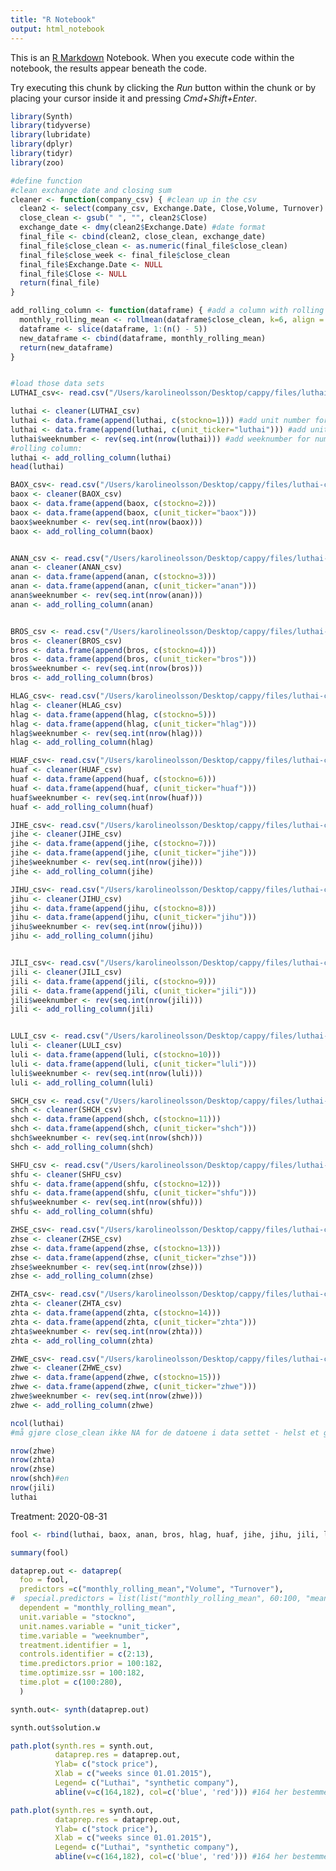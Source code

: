 ```yaml
---
title: "R Notebook"
output: html_notebook
---
```



This is an [R Markdown](http://rmarkdown.rstudio.com) Notebook. When you execute code within the notebook, the results appear beneath the code. 

Try executing this chunk by clicking the *Run* button within the chunk or by placing your cursor inside it and pressing *Cmd+Shift+Enter*. 


```r
library(Synth)
library(tidyverse)
library(lubridate)
library(dplyr)
library(tidyr)
library(zoo)
```



```r
#define function
#clean exchange date and closing sum
cleaner <- function(company_csv) { #clean up in the csv 
  clean2 <- select(company_csv, Exchange.Date, Close,Volume, Turnover)
  close_clean <- gsub(" ", "", clean2$Close)
  exchange_date <- dmy(clean2$Exchange.Date) #date format
  final_file <- cbind(clean2, close_clean, exchange_date) 
  final_file$close_clean <- as.numeric(final_file$close_clean)
  final_file$close_week <- final_file$close_clean
  final_file$Exchange.Date <- NULL
  final_file$Close <- NULL
  return(final_file)
}  

add_rolling_column <- function(dataframe) { #add a column with rolling 
  monthly_rolling_mean <- rollmean(dataframe$close_clean, k=6, align = 'left')
  dataframe <- slice(dataframe, 1:(n() - 5))
  new_dataframe <- cbind(dataframe, monthly_rolling_mean)
  return(new_dataframe)
}


#load those data sets
LUTHAI_csv<- read.csv("/Users/karolineolsson/Desktop/cappy/files/luthai-csv/LUTHAI.csv", sep = ";") 

luthai <- cleaner(LUTHAI_csv)
luthai <- data.frame(append(luthai, c(stockno=1))) #add unit number for synth
luthai <- data.frame(append(luthai, c(unit_ticker="luthai"))) #add unit name for synth 
luthai$weeknumber <- rev(seq.int(nrow(luthai))) #add weeknumber for numeric date variable  
#rolling column: 
luthai <- add_rolling_column(luthai) 
head(luthai)
```


```r
BAOX_csv<- read.csv("/Users/karolineolsson/Desktop/cappy/files/luthai-csv/BAOX.csv", sep = ";") 
baox <- cleaner(BAOX_csv)
baox <- data.frame(append(baox, c(stockno=2)))
baox <- data.frame(append(baox, c(unit_ticker="baox")))
baox$weeknumber <- rev(seq.int(nrow(baox)))
baox <- add_rolling_column(baox)


ANAN_csv <- read.csv("/Users/karolineolsson/Desktop/cappy/files/luthai-csv/ANAN.csv", sep = ";") 
anan <- cleaner(ANAN_csv)
anan <- data.frame(append(anan, c(stockno=3)))
anan <- data.frame(append(anan, c(unit_ticker="anan")))
anan$weeknumber <- rev(seq.int(nrow(anan)))
anan <- add_rolling_column(anan)


BROS_csv <- read.csv("/Users/karolineolsson/Desktop/cappy/files/luthai-csv/BROS.csv", sep = ";")
bros <- cleaner(BROS_csv)
bros <- data.frame(append(bros, c(stockno=4)))
bros <- data.frame(append(bros, c(unit_ticker="bros")))
bros$weeknumber <- rev(seq.int(nrow(bros)))
bros <- add_rolling_column(bros)

HLAG_csv<- read.csv("/Users/karolineolsson/Desktop/cappy/files/luthai-csv/HLAG.csv", sep = ";")
hlag <- cleaner(HLAG_csv)
hlag <- data.frame(append(hlag, c(stockno=5)))
hlag <- data.frame(append(hlag, c(unit_ticker="hlag")))
hlag$weeknumber <- rev(seq.int(nrow(hlag)))
hlag <- add_rolling_column(hlag)

HUAF_csv<- read.csv("/Users/karolineolsson/Desktop/cappy/files/luthai-csv/HUAF.csv", sep = ";")
huaf <- cleaner(HUAF_csv)
huaf <- data.frame(append(huaf, c(stockno=6)))
huaf <- data.frame(append(huaf, c(unit_ticker="huaf")))
huaf$weeknumber <- rev(seq.int(nrow(huaf)))
huaf <- add_rolling_column(huaf)

JIHE_csv<- read.csv("/Users/karolineolsson/Desktop/cappy/files/luthai-csv/JIHE.csv", sep = ";")
jihe <- cleaner(JIHE_csv)
jihe <- data.frame(append(jihe, c(stockno=7)))
jihe <- data.frame(append(jihe, c(unit_ticker="jihe")))
jihe$weeknumber <- rev(seq.int(nrow(jihe)))
jihe <- add_rolling_column(jihe)

JIHU_csv<- read.csv("/Users/karolineolsson/Desktop/cappy/files/luthai-csv/JIHU.csv", sep = ";")
jihu <- cleaner(JIHU_csv)
jihu <- data.frame(append(jihu, c(stockno=8)))
jihu <- data.frame(append(jihu, c(unit_ticker="jihu")))
jihu$weeknumber <- rev(seq.int(nrow(jihu)))
jihu <- add_rolling_column(jihu)


JILI_csv<- read.csv("/Users/karolineolsson/Desktop/cappy/files/luthai-csv/JILI.csv", sep = ";")
jili <- cleaner(JILI_csv)
jili <- data.frame(append(jili, c(stockno=9)))
jili <- data.frame(append(jili, c(unit_ticker="jili")))
jili$weeknumber <- rev(seq.int(nrow(jili)))
jili <- add_rolling_column(jili)


LULI_csv <- read.csv("/Users/karolineolsson/Desktop/cappy/files/luthai-csv/LULI.csv", sep = ";")
luli <- cleaner(LULI_csv)
luli <- data.frame(append(luli, c(stockno=10)))
luli <- data.frame(append(luli, c(unit_ticker="luli")))
luli$weeknumber <- rev(seq.int(nrow(luli)))
luli <- add_rolling_column(luli)

SHCH_csv <- read.csv("/Users/karolineolsson/Desktop/cappy/files/luthai-csv/SHCH.csv", sep = ";")
shch <- cleaner(SHCH_csv)
shch <- data.frame(append(shch, c(stockno=11)))
shch <- data.frame(append(shch, c(unit_ticker="shch")))
shch$weeknumber <- rev(seq.int(nrow(shch)))
shch <- add_rolling_column(shch)

SHFU_csv <- read.csv("/Users/karolineolsson/Desktop/cappy/files/luthai-csv/SHFU.csv", sep = ";")
shfu <- cleaner(SHFU_csv)
shfu <- data.frame(append(shfu, c(stockno=12)))
shfu <- data.frame(append(shfu, c(unit_ticker="shfu")))
shfu$weeknumber <- rev(seq.int(nrow(shfu)))
shfu <- add_rolling_column(shfu)

ZHSE_csv<- read.csv("/Users/karolineolsson/Desktop/cappy/files/luthai-csv/ZHSE.csv", sep = ";")
zhse <- cleaner(ZHSE_csv)
zhse <- data.frame(append(zhse, c(stockno=13)))
zhse <- data.frame(append(zhse, c(unit_ticker="zhse")))
zhse$weeknumber <- rev(seq.int(nrow(zhse)))
zhse <- add_rolling_column(zhse)

ZHTA_csv<- read.csv("/Users/karolineolsson/Desktop/cappy/files/luthai-csv/ZHTA.csv", sep = ";")
zhta <- cleaner(ZHTA_csv)
zhta <- data.frame(append(zhta, c(stockno=14)))
zhta <- data.frame(append(zhta, c(unit_ticker="zhta")))
zhta$weeknumber <- rev(seq.int(nrow(zhta)))
zhta <- add_rolling_column(zhta)

ZHWE_csv<- read.csv("/Users/karolineolsson/Desktop/cappy/files/luthai-csv/ZHWE.csv", sep = ";")
zhwe <- cleaner(ZHWE_csv)
zhwe <- data.frame(append(zhwe, c(stockno=15)))
zhwe <- data.frame(append(zhwe, c(unit_ticker="zhwe")))
zhwe$weeknumber <- rev(seq.int(nrow(zhwe)))
zhwe <- add_rolling_column(zhwe)

```

```r
ncol(luthai)
#må gjøre close_clean ikke NA for de datoene i data settet - helst et gjennomsnitt av forrige dato og neste 

nrow(zhwe)
nrow(zhta)
nrow(zhse)
nrow(shch)#en
nrow(jili)
luthai
```

Treatment: 2020-08-31

```r

fool <- rbind(luthai, baox, anan, bros, hlag, huaf, jihe, jihu, jili, luli, shch, shfu, zhse, zhwe,zhta)

summary(fool)

dataprep.out <- dataprep(
  foo = fool,
  predictors =c("monthly_rolling_mean","Volume", "Turnover"),
#  special.predictors = list(list("monthly_rolling_mean", 60:100, "mean")), #new line
  dependent = "monthly_rolling_mean",
  unit.variable = "stockno",
  unit.names.variable = "unit_ticker",
  time.variable = "weeknumber",
  treatment.identifier = 1,
  controls.identifier = c(2:13),
  time.predictors.prior = 100:182,
  time.optimize.ssr = 100:182, 
  time.plot = c(100:280), 
  )

synth.out<- synth(dataprep.out)

synth.out$solution.w

path.plot(synth.res = synth.out,
          dataprep.res = dataprep.out,
          Ylab= c("stock price"),
          Xlab = c("weeks since 01.01.2015"),
          Legend= c("Luthai", "synthetic company"),
          abline(v=c(164,182), col=c('blue', 'red'))) #164 her bestemmer etikkrådet #282 er det offentliggjort 

```

```r
path.plot(synth.res = synth.out,
          dataprep.res = dataprep.out,
          Ylab= c("stock price"),
          Xlab = c("weeks since 01.01.2015"),
          Legend= c("Luthai", "synthetic company"),
          abline(v=c(164,182), col=c('blue', 'red'))) #164 her bestemmer etikkrådet #282 er det offentliggjort 


```